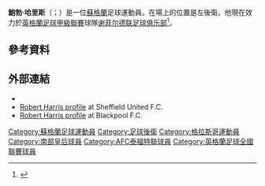 '''鮑勃·哈里斯'''（{{lang-en|Bob Harris}}；{{bd|1987年|8月28日}}）是一位[[蘇格蘭|蘇格蘭]]足球運動員。在場上的位置是左後衛。他現在效力於[[英格蘭足球甲級聯賽|英格蘭足球甲級聯賽]]球隊[[谢菲尔德联足球俱乐部|谢菲尔德联足球俱乐部]]<ref>{{cite news|title=Bradford 0 Sheff Utd 2|url=http://www.bbc.co.uk/sport/0/football/29579719|accessdate=19 October 2014|publisher=BBC Sport|date=18 October 2014|archive-date=2016-01-18|archive-url=https://web.archive.org/web/20160118180516/http://www.bbc.co.uk/sport/0/football/29579719|dead-url=no}}</ref>。

==參考資料==
{{Reflist}}

==外部連結==
*{{soccerbase|id=39331}}
*[https://web.archive.org/web/20140331033100/http://www.sufc.co.uk/team/player-profile/robert-harris/3 Robert Harris profile] at Sheffield United F.C.
*[https://web.archive.org/web/20120527131239/http://www.blackpoolfc.co.uk/page/ProfilesDetail/0,,10432~35239,00.html Robert Harris profile] at Blackpool F.C.

{{DEFAULTSORT:Harris, Bob}}
[[Category:蘇格蘭足球運動員|Category:蘇格蘭足球運動員]]
[[Category:足球後衛|Category:足球後衛]]
[[Category:格拉斯哥運動員|Category:格拉斯哥運動員]]
[[Category:南部皇后球員|Category:南部皇后球員]]
[[Category:AFC泰福特聯球員|Category:AFC泰福特聯球員]]
[[Category:英格蘭足球全國聯賽球員|Category:英格蘭足球全國聯賽球員]]
{{Sport-bio-stub}}